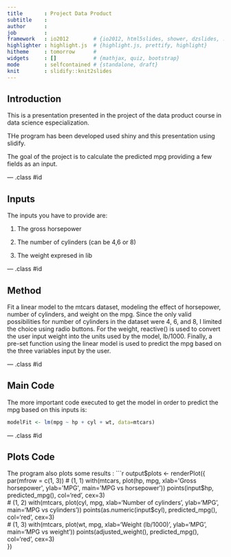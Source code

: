 ```yaml
---
title       : Project Data Product
subtitle    : 
author      : 
job         : 
framework   : io2012        # {io2012, html5slides, shower, dzslides, ...}
highlighter : highlight.js  # {highlight.js, prettify, highlight}
hitheme     : tomorrow      # 
widgets     : []            # {mathjax, quiz, bootstrap}
mode        : selfcontained # {standalone, draft}
knit        : slidify::knit2slides
---
```


## Introduction

This is a presentation presented in the project of the data product course in data science especialization. 

THe program has been developed used shiny and this presentation using slidify.

The goal of the project is to calculate the predicted mpg providing a few fields as an input.

--- .class #id 

## Inputs

The inputs you have to provide are:

1. The gross horsepower

2. The number of cylinders (can be 4,6 or 8)

3. The weight expresed in lib


--- .class #id 

## Method

Fit a linear model to the mtcars dataset, modeling the effect of horsepower, number of cylinders, and weight on the mpg. Since the only valid possibilities for number of cylinders in the dataset were 4, 6, and 8, I limited the choice using radio buttons. For the weight, reactive() is used to convert the user input weight into the units used by the model, lb/1000. Finally, a pre-set function using the linear model is used to predict the mpg based on the three variables input by the user.

--- .class #id 

## Main Code


The more important code executed to get the model in order to predict the mpg based on this inputs is:

```r
modelFit <- lm(mpg ~ hp + cyl + wt, data=mtcars)
```

--- .class #id 

## Plots Code

The program also plots some results :
```r
output$plots <- renderPlot({
      par(mfrow = c(1, 3))
      # (1, 1)
      with(mtcars, plot(hp, mpg,
                        xlab='Gross horsepower',
                        ylab='MPG',
                        main='MPG vs horsepower'))
      points(input$hp, predicted_mpg(), col='red', cex=3)                 
      # (1, 2)
      with(mtcars, plot(cyl, mpg,
                        xlab='Number of cylinders',
                        ylab='MPG',
                        main='MPG vs cylinders'))
      points(as.numeric(input$cyl), predicted_mpg(), col='red', cex=3)  
      # (1, 3)
      with(mtcars, plot(wt, mpg,
                        xlab='Weight (lb/1000)',
                        ylab='MPG',
                        main='MPG vs weight'))
      points(adjusted_weight(), predicted_mpg(), col='red', cex=3)  
    })

